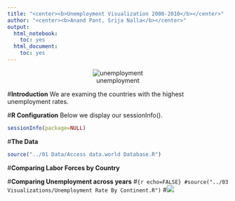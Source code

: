 ```yaml
---
title: "<center><b>Unemployment Visualization 2008-2010</b></center>"
author: "<center><b>Anand Pant, Srija Nalla</b></center>"
output:
  html_notebook:
    toc: yes
  html_document:
    toc: yes
---
```

<center>![unemployment](unemployment.jpg)</center>

#**Introduction**
We are examing the countries with the highest unemployment rates. 

#**R Configuration**
Below we display our sessionInfo().

```r
sessionInfo(package=NULL)
```

#**The Data**

```r
source("../01 Data/Access data.world Database.R")
```

#**Comparing Labor Forces by Country**



#**Comparing Unemployment across years**
#```{r echo=FALSE}
#source("../03 Visualizations/Unemployment Rate By Continent.R")
```
#![](6unemp.png)</center>


